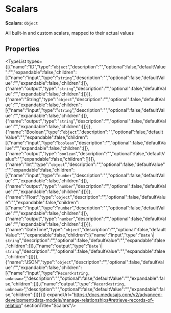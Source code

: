 
# Scalars

 **Scalars**: `Object`

All built-in and custom scalars, mapped to their actual values

## Properties

<TypeList types={[{"name":"ID","type":"`object`","description":"","optional":false,"defaultValue":"","expandable":false,"children":[{"name":"input","type":"`string`","description":"","optional":false,"defaultValue":"","expandable":false,"children":[]},{"name":"output","type":"`string`","description":"","optional":false,"defaultValue":"","expandable":false,"children":[]}]},{"name":"String","type":"`object`","description":"","optional":false,"defaultValue":"","expandable":false,"children":[{"name":"input","type":"`string`","description":"","optional":false,"defaultValue":"","expandable":false,"children":[]},{"name":"output","type":"`string`","description":"","optional":false,"defaultValue":"","expandable":false,"children":[]}]},{"name":"Boolean","type":"`object`","description":"","optional":false,"defaultValue":"","expandable":false,"children":[{"name":"input","type":"`boolean`","description":"","optional":false,"defaultValue":"","expandable":false,"children":[]},{"name":"output","type":"`boolean`","description":"","optional":false,"defaultValue":"","expandable":false,"children":[]}]},{"name":"Int","type":"`object`","description":"","optional":false,"defaultValue":"","expandable":false,"children":[{"name":"input","type":"`number`","description":"","optional":false,"defaultValue":"","expandable":false,"children":[]},{"name":"output","type":"`number`","description":"","optional":false,"defaultValue":"","expandable":false,"children":[]}]},{"name":"Float","type":"`object`","description":"","optional":false,"defaultValue":"","expandable":false,"children":[{"name":"input","type":"`number`","description":"","optional":false,"defaultValue":"","expandable":false,"children":[]},{"name":"output","type":"`number`","description":"","optional":false,"defaultValue":"","expandable":false,"children":[]}]},{"name":"DateTime","type":"`object`","description":"","optional":false,"defaultValue":"","expandable":false,"children":[{"name":"input","type":"`Date` \\| `string`","description":"","optional":false,"defaultValue":"","expandable":false,"children":[]},{"name":"output","type":"`Date` \\| `string`","description":"","optional":false,"defaultValue":"","expandable":false,"children":[]}]},{"name":"JSON","type":"`object`","description":"","optional":false,"defaultValue":"","expandable":false,"children":[{"name":"input","type":"`Record<string, unknown>`","description":"","optional":false,"defaultValue":"","expandable":false,"children":[]},{"name":"output","type":"`Record<string, unknown>`","description":"","optional":false,"defaultValue":"","expandable":false,"children":[]}]}]} expandUrl="https://docs.medusajs.com/v2/advanced-development/data-models/manage-relationships#retrieve-records-of-relation" sectionTitle="Scalars"/>
